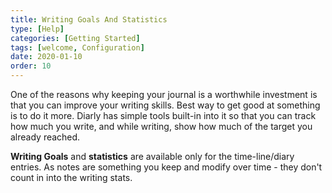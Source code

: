 ```yaml
---
title: Writing Goals And Statistics
type: [Help]
categories: [Getting Started]
tags: [welcome, Configuration]
date: 2020-01-10
order: 10
---
```


One of the reasons why keeping your journal is a worthwhile investment is that you can improve your writing skills. Best way to get good at something is to do it more. Diarly has simple tools built-in into it so that you can track how much you write, and while writing, show how much of the target you already reached.

**Writing Goals** and **statistics** are available only for the time-line/diary entries. As notes are something you keep and modify over time - they don't count in into the writing stats.
